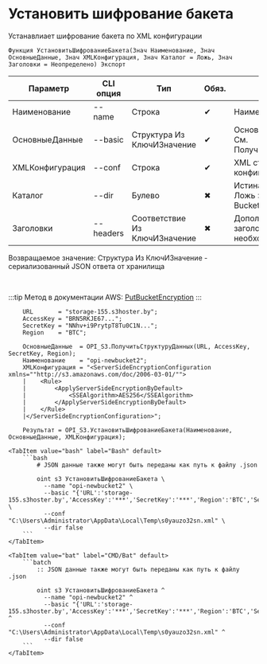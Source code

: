 ﻿---
sidebar_position: 4
---


# Установить шифрование бакета
 Устанавлиает шифрование бакета по XML конфигурации



`Функция УстановитьШифрованиеБакета(Знач Наименование, Знач ОсновныеДанные, Знач XMLКонфигурация, Знач Каталог = Ложь, Знач Заголовки = Неопределено) Экспорт`

  | Параметр | CLI опция | Тип | Обяз. | Назначение |
  |-|-|-|-|-|
  | Наименование | --name | Строка | &#x2714; | Наименование бакета |
  | ОсновныеДанные | --basic | Структура Из КлючИЗначение | &#x2714; | Основные данные запроса. См. ПолучитьСтруктуруДанных |
  | XMLКонфигурация | --conf | Строка | &#x2714; | XML строка или файл конфигурации шифрования |
  | Каталог | --dir | Булево | &#x2716; | Истина > Directory Bucket, Ложь > General Purpose Bucket |
  | Заголовки | --headers | Соответствие Из КлючИЗначение | &#x2716; | Дополнительные заголовки запроса, если необходимо |

  
  Возвращаемое значение:   Структура Из КлючИЗначение - сериализованный JSON ответа от хранилища

<br/>

:::tip
Метод в документации AWS: [PutBucketEncryption](https://docs.aws.amazon.com/AmazonS3/latest/API/API_PutBucketEncryption.html)
:::
<br/>


```bsl title="Пример использования для 1С:Предприятие/OneScript"
    URL       = "storage-155.s3hoster.by";
    AccessKey = "BRN5RKJE67...";
    SecretKey = "NNhv+i9PrytpT8Tu0C1N...";
    Region    = "BTC";

    ОсновныеДанные  = OPI_S3.ПолучитьСтруктуруДанных(URL, AccessKey, SecretKey, Region);
    Наименование    = "opi-newbucket2";
    XMLКонфигурация = "<ServerSideEncryptionConfiguration xmlns=""http://s3.amazonaws.com/doc/2006-03-01/"">
    |    <Rule>
    |        <ApplyServerSideEncryptionByDefault>
    |            <SSEAlgorithm>AES256</SSEAlgorithm>
    |        </ApplyServerSideEncryptionByDefault>
    |    </Rule>
    |</ServerSideEncryptionConfiguration>";

    Результат = OPI_S3.УстановитьШифрованиеБакета(Наименование, ОсновныеДанные, XMLКонфигурация);
```
    

 <Tabs>
  
    <TabItem value="bash" label="Bash" default>
        ```bash
            # JSON данные также могут быть переданы как путь к файлу .json
            
            oint s3 УстановитьШифрованиеБакета \
              --name "opi-newbucket2" \
              --basic "{'URL':'storage-155.s3hoster.by','AccessKey':'***','SecretKey':'***','Region':'BTC','Service':'s3'}" \
              --conf "C:\Users\Administrator\AppData\Local\Temp\s0yauzo32sn.xml" \
              --dir false
        ```
    </TabItem>
  
    <TabItem value="bat" label="CMD/Bat" default>
        ```batch
            :: JSON данные также могут быть переданы как путь к файлу .json
            
            oint s3 УстановитьШифрованиеБакета ^
              --name "opi-newbucket2" ^
              --basic "{'URL':'storage-155.s3hoster.by','AccessKey':'***','SecretKey':'***','Region':'BTC','Service':'s3'}" ^
              --conf "C:\Users\Administrator\AppData\Local\Temp\s0yauzo32sn.xml" ^
              --dir false
        ```
    </TabItem>
</Tabs>



